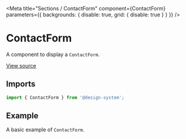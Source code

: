 
<Meta
  title="Sections / ContactForm"
  component={ContactForm}
  parameters={{ backgrounds: { disable: true, grid: { disable: true } } }}
/>

# ContactForm

A component to display a `ContactForm`.

[View source](https://github.com/actarian/design-system/tree/main/@sections/contact-form)

## Imports

```js
import { ContactForm } from '@design-system';
```

<!--
## Props

<ArgsTable of={ContactFormProps} />
-->

## Example

A basic example of `ContactForm`.

<Canvas>
  <Story name="ContactForm">
    <ContactForm></ContactForm>
  </Story>
</Canvas>
